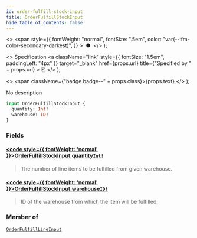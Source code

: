 ```yaml
---
id: order-fulfill-stock-input
title: OrderFulfillStockInput
hide_table_of_contents: false
---
```


  <>
    <span
      style={{
        fontWeight: "normal",
        fontSize: ".5em",
        color: "var(--ifm-color-secondary-darkest)",
      }}
    >
      &nbsp;●&nbsp;
    </span>
  </>
);

  <>
    Specification
    <a
      className="link"
      style={{ fontSize: "1.5em", paddingLeft: "4px" }}
      target="\_blank"
      href={props.url}
      title={"Specified by " + props.url}
    >
      ⎘
    </a>
  </>
);

  <>
    <span className={"badge badge--" + props.class}>{props.text}</span>
  </>
);

No description

```graphql
input OrderFulfillStockInput {
  quantity: Int!
  warehouse: ID!
}
```

### Fields

#### [<code style={{ fontWeight: 'normal' }}>OrderFulfillStockInput.<b>quantity</b></code>](#)<Bullet />[`Int!`](../../../api-reference/miscellaneous/scalars/int) <Badge class="secondary" text="non-null"/> <Badge class="secondary" text="scalar"/>

> The number of line items to be fulfilled from given warehouse.

#### [<code style={{ fontWeight: 'normal' }}>OrderFulfillStockInput.<b>warehouse</b></code>](#)<Bullet />[`ID!`](../../../api-reference/miscellaneous/scalars/id) <Badge class="secondary" text="non-null"/> <Badge class="secondary" text="scalar"/>

> ID of the warehouse from which the item will be fulfilled.

### Member of

[`OrderFulfillLineInput`](../../../api-reference/orders/inputs/order-fulfill-line-input) <Badge class="secondary" text="input"/>
